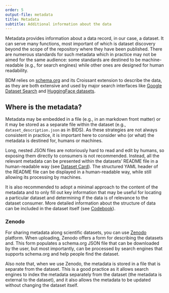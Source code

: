 ```yaml
---
order: 5
output-file: metadata
title: Metadata
subtitle: Additional information about the data
---
```


Metadata provides information about a data record, in our case, a dataset. It can serve many functions, most important of which is dataset discovery beyond the scope of the repository where they have been published. There are numerous standards for such metadata which in practice may not be aimed for the same audience: some standards are destined to be machine-readable (e.g., for search engines) while other ones are designed for human readability.

BDM relies on [schema.org](https://schema.org/Dataset) and its Croissant extension to describe the data, as they are both extensive and used by major search interfaces like [Google Dataset Search](https://datasetsearch.research.google.com/) and [HuggingFace datasets](https://huggingface.co/datasets).

## Where is the metadata?

Metadata may be embedded in a file (e.g., in an markdown front matter) or it may be stored as a separate file within the dataset (e.g., `dataset_description.json` as in BIDS). As these strategies are not always consistent in practice, it is important here to consider who (or what) the metadata is destined for, humans or machines.

Long, nested JSON files are notoriously hard to read and edit by humans, so exposing them directly to consumers is not recommended. Instead, all the relevant metadata can be presented within the datasets' README file in a human-readable way (see [Dataset Card](/spec/general/2-dataset-card.qmd)). The structured YAML header of the README file can be displayed in a human-readable way, while still allowing its processing by machines.

It is also recommended to adopt a minimal approach to the content of the metadata and to only fill out key information that may be useful for locating a particular dataset and determining if the data is of relevance to the dataset consumer. More detailed information about the structure of data can be included in the dataset itself (see [Codebook](/spec/general/2-dataset-card.qmd)).


:::{.callout-tip appearance="simple"}

### Zenodo

For sharing metadata along scientific datasets, you can use [Zenodo](https://zenodo.org/) platform. When uploading, Zenodo offers a form for describing the datasets and. This form populates a schema.org JSON file that can be downloaded by the user, but most importantly, can be processed by search engines that supports schema.org and help people find the dataset.

Also note that, when we use Zenodo, the metadata is stored in a file that is separate from the dataset. This is a good practice as it allows search engines to index the metadata separately from the dataset (the metadata is external to the dataset), and it also allows the metadata to be updated without changing the dataset itself.
:::
